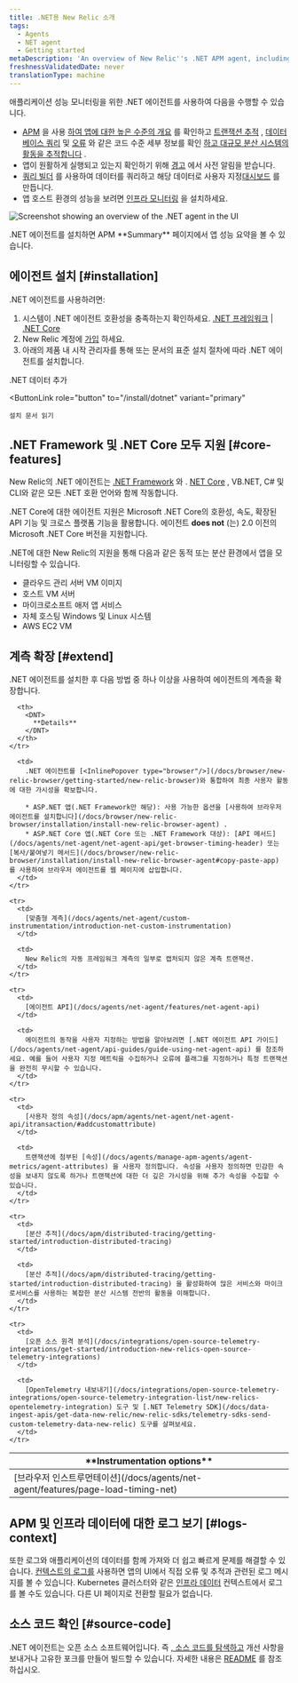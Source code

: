 ```yaml
---
title: .NET용 New Relic 소개
tags:
  - Agents
  - NET agent
  - Getting started
metaDescription: 'An overview of New Relic''s .NET APM agent, including features, resources for installation, configuration, and troubleshooting.'
freshnessValidatedDate: never
translationType: machine
---
```


애플리케이션 성능 모니터링을 위한 .NET 에이전트를 사용하여 다음을 수행할 수 있습니다.

* [APM](/docs/apm/new-relic-apm/getting-started/welcome-new-relic-apm) 을 사용 [하여 앱에 대한 높은 수준의 개요](/docs/apm/applications-menu/monitoring/apm-overview-page) 를 확인하고 [트랜잭션 추적](/docs/apm/transactions/transaction-traces/transaction-traces) , [데이터베이스 쿼리](/docs/apm/transactions/transaction-traces/sql-statements) 및 [오류](/docs/apm/applications-menu/events/view-apm-error-analytics) 와 같은 코드 수준 세부 정보를 확인 [하고 대규모 분산 시스템의 활동을 추적합니다](/docs/apm/distributed-tracing/getting-started/introduction-distributed-tracing) .
* 앱이 원활하게 실행되고 있는지 확인하기 위해 [경고](/docs/alerts/alert-policies/understanding-alert-policies/alerting-new-relic) 에서 사전 알림을 받습니다.
* [쿼리 빌더](/docs/query-your-data/explore-query-data/query-builder/use-advanced-nrql-mode-specify-data) 를 사용하여 데이터를 쿼리하고 해당 데이터로 사용자 지정[대시보드](/docs/query-your-data/explore-query-data/dashboards/introduction-new-relic-one-dashboards) 를 만듭니다.
* 앱 호스트 환경의 성능을 보려면 [인프라 모니터링](/docs/infrastructure/new-relic-infrastructure/installation/install-infrastructure-windows-server) 을 설치하세요.

<img
  title="Screenshot showing an overview of the .NET agent in the UI"
  alt="Screenshot showing an overview of the .NET agent in the UI"
  src="/images/apm_screenshot-crop_overview-of-the-dotnet-agent.webp"
/>

<figcaption>
  .NET 에이전트를 설치하면 APM <DNT>**Summary**</DNT> 페이지에서 앱 성능 요약을 볼 수 있습니다.
</figcaption>

## 에이전트 설치 [#installation]

.NET 에이전트를 사용하려면:

1. 시스템이 .NET 에이전트 호환성을 충족하는지 확인하세요. [.NET 프레임워크](/docs/apm/agents/net-agent/getting-started/net-agent-compatibility-requirements-net-framework) \| [.NET Core](/docs/apm/agents/net-agent/getting-started/net-agent-compatibility-requirements-net-core)
2. New Relic 계정에 [가입](https://newrelic.com/signup) 하세요.
3. 아래의 제품 내 시작 관리자를 통해 또는 문서의 표준 설치 절차에 따라 .NET 에이전트를 설치합니다.

<ButtonGroup>
  <ButtonLink
    role="button"
    to="https://one.newrelic.com/marketplace/install-data-source?state=3782cb1e-1733-6408-71c3-c3474a90bc07"
    variant="primary"
  >
    .NET 데이터 추가
  </ButtonLink>

  <ButtonLink
    role="button"
    to="/install/dotnet"
    variant="primary"
  >
    설치 문서 읽기
  </ButtonLink>
</ButtonGroup>

## .NET Framework 및 .NET Core 모두 지원 [#core-features]

New Relic의 .NET 에이전트는 [.NET Framework](/docs/agents/net-agent/getting-started/compatibility-requirements-net-framework-agent) 와 . [NET Core](/docs/agents/net-agent/getting-started/net-agent-compatibility-requirements-net-core) , VB.NET, C# 및 CLI와 같은 모든 .NET 호환 언어와 함께 작동합니다.

.NET Core에 대한 에이전트 지원은 Microsoft .NET Core의 호환성, 속도, 확장된 API 기능 및 크로스 플랫폼 기능을 활용합니다. 에이전트 <DNT>**does not**</DNT> (는) 2.0 이전의 Microsoft .NET Core 버전을 지원합니다.

.NET에 대한 New Relic의 지원을 통해 다음과 같은 동적 또는 분산 환경에서 앱을 모니터링할 수 있습니다.

* 클라우드 관리 서버 VM 이미지
* 호스트 VM 서버
* 마이크로소프트 애저 앱 서비스
* 자체 호스팅 Windows 및 Linux 시스템
* AWS EC2 VM

## 계측 확장 [#extend]

.NET 에이전트를 설치한 후 다음 방법 중 하나 이상을 사용하여 에이전트의 계측을 확장합니다.

<table>
  <thead>
    <tr>
      <th style={{ width: "200px" }}>
        <DNT>
          **Instrumentation options**
        </DNT>
      </th>

      <th>
        <DNT>
          **Details**
        </DNT>
      </th>
    </tr>
  </thead>

  <tbody>
    <tr>
      <td>
        [브라우저 인스트루먼테이션](/docs/agents/net-agent/features/page-load-timing-net)
      </td>

      <td>
        .NET 에이전트를 [<InlinePopover type="browser"/>](/docs/browser/new-relic-browser/getting-started/new-relic-browser)와 통합하여 최종 사용자 활동에 대한 가시성을 확보합니다.

        * ASP.NET 앱(.NET Framework만 해당): 사용 가능한 옵션을 [사용하여 브라우저 에이전트를 설치합니다](/docs/browser/new-relic-browser/installation/install-new-relic-browser-agent) .
        * ASP.NET Core 앱(.NET Core 또는 .NET Framework 대상): [API 메서드](/docs/agents/net-agent/net-agent-api/get-browser-timing-header) 또는 [복사/붙여넣기 메서드](/docs/browser/new-relic-browser/installation/install-new-relic-browser-agent#copy-paste-app) 를 사용하여 브라우저 에이전트를 웹 페이지에 삽입합니다.
      </td>
    </tr>

    <tr>
      <td>
        [맞춤형 계측](/docs/agents/net-agent/custom-instrumentation/introduction-net-custom-instrumentation)
      </td>

      <td>
        New Relic의 자동 프레임워크 계측의 일부로 캡처되지 않은 계측 트랜잭션.
      </td>
    </tr>

    <tr>
      <td>
        [에이전트 API](/docs/agents/net-agent/features/net-agent-api)
      </td>

      <td>
        에이전트의 동작을 사용자 지정하는 방법을 알아보려면 [.NET 에이전트 API 가이드](/docs/agents/net-agent/api-guides/guide-using-net-agent-api) 를 참조하세요. 예를 들어 사용자 지정 메트릭을 수집하거나 오류에 플래그를 지정하거나 특정 트랜잭션을 완전히 무시할 수 있습니다.
      </td>
    </tr>

    <tr>
      <td>
        [사용자 정의 속성](/docs/apm/agents/net-agent/net-agent-api/itransaction/#addcustomattribute)
      </td>

      <td>
        트랜잭션에 첨부된 [속성](/docs/agents/manage-apm-agents/agent-metrics/agent-attributes) 을 사용자 정의합니다. 속성을 사용자 정의하면 민감한 속성을 보내지 않도록 하거나 트랜잭션에 대한 더 깊은 가시성을 위해 추가 속성을 수집할 수 있습니다.
      </td>
    </tr>

    <tr>
      <td>
        [분산 추적](/docs/apm/distributed-tracing/getting-started/introduction-distributed-tracing)
      </td>

      <td>
        [분산 추적](/docs/apm/distributed-tracing/getting-started/introduction-distributed-tracing) 을 활성화하여 많은 서비스와 마이크로서비스를 사용하는 복잡한 분산 시스템 전반의 활동을 이해합니다.
      </td>
    </tr>

    <tr>
      <td>
        [오픈 소스 원격 분석](/docs/integrations/open-source-telemetry-integrations/get-started/introduction-new-relics-open-source-telemetry-integrations)
      </td>

      <td>
        [OpenTelemetry 내보내기](/docs/integrations/open-source-telemetry-integrations/open-source-telemetry-integration-list/new-relics-opentelemetry-integration) 도구 및 [.NET Telemetry SDK](/docs/data-ingest-apis/get-data-new-relic/new-relic-sdks/telemetry-sdks-send-custom-telemetry-data-new-relic) 도구를 살펴보세요.
      </td>
    </tr>
  </tbody>
</table>

## APM 및 인프라 데이터에 대한 로그 보기 [#logs-context]

또한 로그와 애플리케이션의 데이터를 함께 가져와 더 쉽고 빠르게 문제를 해결할 수 있습니다. [컨텍스트의 로그를](/docs/logs/logs-context/net-configure-logs-context-all) 사용하면 앱의 UI에서 직접 오류 및 추적과 관련된 로그 메시지를 볼 수 있습니다. Kubernetes 클러스터와 같은 [인프라 데이터](/docs/logs/forward-logs/forward-your-logs-using-infrastructure-agent/) 컨텍스트에서 로그를 볼 수도 있습니다. 다른 UI 페이지로 전환할 필요가 없습니다.

## 소스 코드 확인 [#source-code]

.NET 에이전트는 오픈 소스 소프트웨어입니다. 즉 [, 소스 코드를 탐색하고](https://github.com/newrelic/newrelic-dotnet-agent) 개선 사항을 보내거나 고유한 포크를 만들어 빌드할 수 있습니다. 자세한 내용은 [README](https://github.com/newrelic/newrelic-dotnet-agent/blob/main/README.md) 를 참조하십시오.
